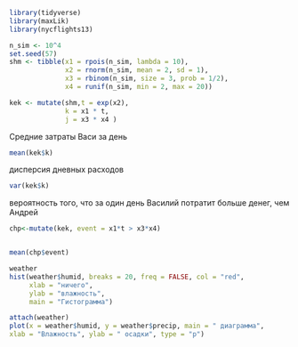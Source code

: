 

```r
library(tidyverse)
library(maxLik)
library(nycflights13)

```


```r
n_sim <- 10^4
set.seed(57)
shm <- tibble(x1 = rpois(n_sim, lambda = 10),
              x2 = rnorm(n_sim, mean = 2, sd = 1),
              x3 = rbinom(n_sim, size = 3, prob = 1/2),
              x4 = runif(n_sim, min = 2, max = 20))
```

```r
kek <- mutate(shm,t = exp(x2),
              k = x1 * t,
              j = x3 * x4 )
```
Средние затраты Васи за день

```r
mean(kek$k)

```
дисперсия дневных расходов
```r
var(kek$k)

```

вероятность того, что за один день Василий потратит больше денег, чем Андрей
```r
chp<-mutate(kek, event = x1*t > x3*x4)


mean(chp$event)
```

```r
weather
hist(weather$humid, breaks = 20, freq = FALSE, col = "red",
     xlab = "ничего",
     ylab = "влажность",
     main = "Гистограмма")

```
```r
attach(weather)
plot(x = weather$humid, y = weather$precip, main = " диаграмма",
xlab = "Влажность", ylab = " осадки", type = "p")

```
